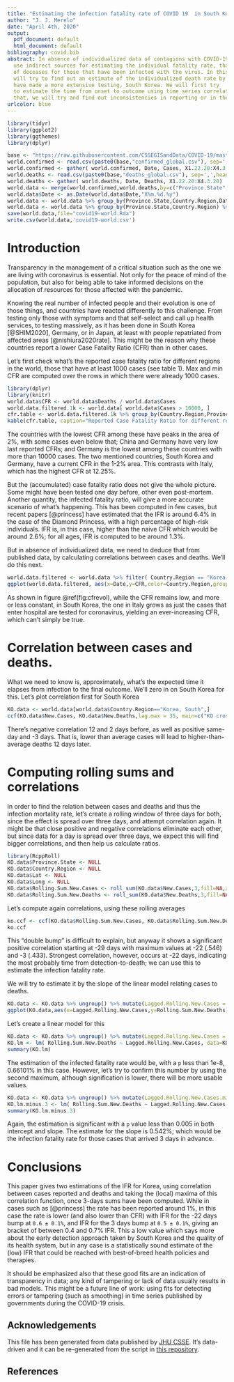 ```yaml
---
title: "Estimating the infection fatality rate of COVID 19  in South Korea by using time series correlations"
author: "J. J. Merelo"
date: "April 4th, 2020"
output:
  pdf_document: default
  html_document: default
bibliography: covid.bib
abstract: In absence of individualized data of contagions with COVID-19, we have to
  use indirect sources for estimating the individual fatality rate, that is, the rate
  of deceases for those that have been infected with the virus. In this report we
  will try to find out an estimate of the individualized death rate by looking at one the countries that
  have made a more extensive testing, South Korea. We will first try
  to estimate the time from onset to outcome using time series correlation, and from
  that, we will try and find out inconsistencies in reporting or in these time series.
urlcolor: blue
---
```



```r
library(tidyr)
library(ggplot2)
library(ggthemes)
library(dplyr)

base <- "https://raw.githubusercontent.com/CSSEGISandData/COVID-19/master/csse_covid_19_data/csse_covid_19_time_series/time_series_covid19_"
world.confirmed <- read.csv(paste0(base,"confirmed_global.csv"), sep=',',head=T)
world.confirmed <- gather( world.confirmed, Date, Cases, X1.22.20:X4.3.20)
world.deaths <- read.csv(paste0(base,"deaths_global.csv"), sep=',',head=T)
world.deaths <- gather( world.deaths, Date, Deaths, X1.22.20:X4.3.20)
world.data <- merge(world.confirmed,world.deaths,by=c("Province.State","Country.Region","Lat", "Long", "Date"))
world.data$Date <- as.Date(world.data$Date,"X%m.%d.%y")
world.data <- world.data %>% group_by(Province.State,Country.Region,Date) %>% arrange(Province.State,Country.Region, as.Date(Date))
world.data <- world.data %>% group_by(Province.State,Country.Region) %>% mutate( New.Cases= Cases-lag(Cases, default=0), New.Deaths= Deaths -lag(Deaths, default=0))
save(world.data,file="covid19-world.Rda")
write.csv(world.data,'covid19-world.csv')
```

# Introduction

Transparency in the management of a critical situation such as the one we are living with coronavirus is essential. Not only for the peace of mind of the population, but also for being able to take informed decisions on the allocation of resources for those affected with the pandemic.

Knowing the real number of infected people and their evolution is one of those things, and countries have reacted differently to this challenge. From testing only those with symptoms and that self-select and call up health services, to testing massively, as it has been done in South Korea [@SHIM2020], Germany, or in Japan, at least with people repatriated from affected areas [@nishiura2020rate]. This might be the reason why these countries report a lower Case Fatality Ratio (CFR) than in other cases.

Let's first check what's the reported case fatality ratio for different regions in the world, those that have at least 1000 cases 
<!--(see table \@ref(tab:cfr)). Citing tables and figures doesn't work. Victor, 04.04.2020-->
(see table 1). Max and min CFR are computed over the rows in which there were already 1000 cases.

```r
library(dplyr)
library(knitr)
world.data$CFR <- world.data$Deaths / world.data$Cases
world.data.filtered.1k <- world.data[ world.data$Cases > 10000, ]
cfr.table <- world.data.filtered.1k %>% group_by(Country.Region,Province.State) %>% summarize( max.CFR = max(CFR), min.CFR = min(CFR), last.CFR = last(CFR))  %>% arrange( - last.CFR)
kable(cfr.table, caption="Reported Case Fatality Ratio for different regions that have at least 1000 cases.")
```

The countries with the lowest CFR among these have peaks in the area of 2%, with some cases even below that; China and Germany have very low last reported CFRs; and Germany is the lowest among these countries with more than 10000 cases. The two mentioned countries, South Korea and Germany, have a current CFR in the 1-2% area. This contrasts with Italy, which has the highest CFR at 12.25%.

But the (accumulated) case fatality ratio does not give the whole picture. Some might have been tested one day before, other even post-mortem. Another quantity, the infected fatality ratio, will give a more accurate scenario of what's happening. This has been computed in few cases, but recent papers [@princess] have estimated that the IFR is around 6.4% in the case of the Diamond Princess, with a high percentage of high-risk individuals. IFR is, in this case, higher than the naive CFR which would be around 2.6%; for all ages, IFR is computed to be around 1.3%.

But in absence of individualized data, we need to deduce that from published data, by calculating correlations between cases and deaths. We'll do this next.

```r
world.data.filtered <- world.data %>% filter( Country.Region == "Korea, South" | Country.Region == "Italy" | Country.Region == "Spain" | Country.Region == "Switzerland" | Country.Region == "Germany" )
ggplot(world.data.filtered, aes(x=Date,y=CFR,color=Country.Region,group=Country.Region))+ggtitle("Evolution of CFR during February and March for selected countries")+geom_line()+theme_tufte()+theme(legend.position = "bottom")
```

As shown in figure \@ref(fig:cfrevol), while the CFR remains low, and more or less constant, in South Korea, the one in Italy grows as just the cases that enter hospital are tested for coronavirus, yielding an ever-increasing CFR, which can't simply be true.

# Correlation between cases and deaths.

What we need to know is, approximately, what's the expected time it elapses from infection to the final outcome. We'll zero in on South Korea for this. Let's plot correlation first for South Korea

```r
KO.data <- world.data[world.data$Country.Region=="Korea, South",]
ccf(KO.data$New.Cases, KO.data$New.Deaths,lag.max = 35, main=c("KO cross-correlation", "New cases vs. deceases"), xlab ='Lag', ylab='Cross-correlation')

```

There's negative correlation 12 and 2 days before, as well as positive same-day and -3 days. That is, lower than average cases will lead to higher-than-average deaths 12 days later. 

# Computing rolling sums and correlations

In order to find the relation between cases and deaths and thus the infection mortality rate, let's create a rolling window of three days for both, since the effect is spread over three days, and attempt correlation again. It might be that close positive and negative correlations eliminate each other, but since data for a day is spread over three days, we expect this will find bigger correlations, and then help us calculate ratios.

```r
library(RcppRoll)
KO.data$Province.State <- NULL
KO.data$Country.Region <- NULL
KO.data$Lat <- NULL
KO.data$Long <- NULL
KO.data$Rolling.Sum.New.Cases <- roll_sum(KO.data$New.Cases,3,fill=NA,align='right')
KO.data$Rolling.Sum.New.Deaths <- roll_sum(KO.data$New.Deaths,3,fill=NA,align='right')
```

Let's compute again correlations, using these rolling averages

```r
ko.ccf <- ccf(KO.data$Rolling.Sum.New.Cases, KO.data$Rolling.Sum.New.Deaths,lag.max = 31, na.action = na.pass, main=c("KO cross-correlation", "New cases vs. deceases", "3-day rolling window"), xlab ='Lag', ylab='Cross-correlation')
ko.ccf

```

This "double bump" is difficult to explain, but anyway it shows a significant positive correlation starting at -29 days with maximum values at -22 (.546) and -3 (.433). Strongest correlation, however, occurs at -22 days, indicating the most probably time from detection-to-death; we can use this to estimate the infection fatality rate.

We will try to estimate it by the slope of the linear model relating cases to deaths. 

```r
KO.data <- KO.data %>% ungroup() %>% mutate(Lagged.Rolling.New.Cases = lag(Rolling.Sum.New.Cases,22))
ggplot(KO.data,aes(x=Lagged.Rolling.New.Cases,y=Rolling.Sum.New.Deaths))+ geom_point()+geom_smooth(method='lm', formula= y~x)+theme_tufte()
```

Let's create a linear model for this

```r
KO.data <- KO.data %>% ungroup() %>% mutate(Lagged.Rolling.New.Cases = lag(Rolling.Sum.New.Cases,22))
KO.lm <- lm( Rolling.Sum.New.Deaths ~ Lagged.Rolling.New.Cases, data=KO.data)
summary(KO.lm)
```

The estimation of the infected fatality rate would be, with a `p` less than 1e-8, 0.66101% in this case. However, let's try to confirm this number by using the second maximum, although signification is lower, there will be more usable values. 

```r
KO.data <- KO.data %>% ungroup() %>% mutate(Lagged.Rolling.New.Cases.minus.3 = lag(Rolling.Sum.New.Cases,3))
KO.lm.minus.3 <- lm( Rolling.Sum.New.Deaths ~ Lagged.Rolling.New.Cases.minus.3, data=KO.data)
summary(KO.lm.minus.3)

```
Again, the estimation is significant with a `p` value less than 0.005 in both intercept and slope. The estimate for the slope is 0.542%; which would be the infection fatality rate for those cases that arrived 3 days in advance.

# Conclusions

This paper gives two estimations of the IFR for Korea, using correlation between cases reported and deaths and taking the (local) maxima of this correlation function, once 3-days sums have been computed. While in cases such as [@princess] the rate has been reported around 1%, in this case the rate is lower (and also lower than CFR) with IFR for the -22 days bump at `0.6 ± 0.1%`, and IFR for the 3 days bump at `0.5 ± 0.1%`, giving an bracket of between 0.4 and 0.7% IFR. This a low value which says more about the early detection approach taken by South Korea and the quality of its health system, but in any case is a statistically sound estimate of the (low) IFR that could be reached with best-of-breed health policies and therapies.

It should be emphasized also that these good fits are an indication of transparency in data; any kind of tampering or lack of data usually results in bad models. This might be a future line of work: using fits for detecting errors or tampering (such as smoothing) in time series published by governments during the COVID-19 crisis.

## Acknowledgements

This file has been generated from data published by [JHU CSSE](https://github.com/CSSEGISandData/COVID-19). It's data-driven and it can be re-generated from the script in  [this repository](https://github.com/JJ/covid-reports).

## References
